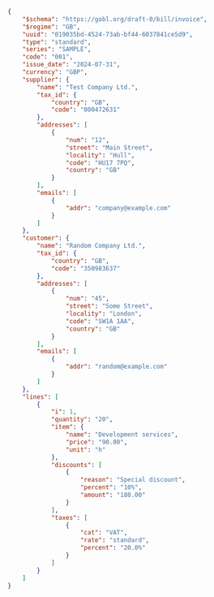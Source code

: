 ```json B2B Invoice [expandable]
{
	"$schema": "https://gobl.org/draft-0/bill/invoice",
    "$regime": "GB",
    "uuid": "019035bd-4524-73ab-bf44-6037841ce5d9",
    "type": "standard",
    "series": "SAMPLE",
    "code": "001",
    "issue_date": "2024-07-31",
    "currency": "GBP",
    "supplier": {
        "name": "Test Company Ltd.",
        "tax_id": {
            "country": "GB",
            "code": "000472631"
        },
        "addresses": [
            {
                "num": "12",
                "street": "Main Street",
                "locality": "Hull",
                "code": "HU17 7PQ",
                "country": "GB"
            }
        ],
        "emails": [
            {
                "addr": "company@example.com"
            }
        ]
    },
    "customer": {
        "name": "Random Company Ltd.",
        "tax_id": {
            "country": "GB",
            "code": "350983637"
        },
        "addresses": [
            {
                "num": "45",
                "street": "Some Street",
                "locality": "London",
                "code": "SW1A 1AA",
                "country": "GB"
            }
        ],
        "emails": [
            {
                "addr": "random@example.com"
            }
        ]
    },
    "lines": [
        {
            "i": 1,
            "quantity": "20",
            "item": {
                "name": "Development services",
                "price": "90.00",
                "unit": "h"
            },
            "discounts": [
                {
                    "reason": "Special discount",
                    "percent": "10%",
                    "amount": "180.00"
                }
            ],
            "taxes": [
                {
                    "cat": "VAT",
                    "rate": "standard",
                    "percent": "20.0%"
                }
            ]
        }
    ]
}
```